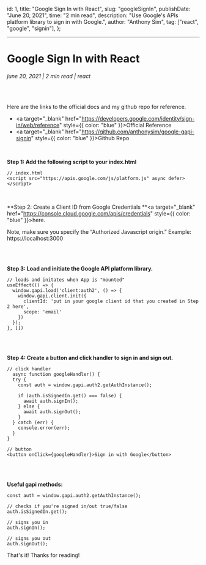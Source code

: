 <!-- meta data -->
  id: 1,
  title: "Google Sign In with React",
  slug: "googleSignIn",
  publishDate: "June 20, 2021",
  time: "2 min read",
  description: "Use Google's APIs platform library to sign in with Google.",
  author: "Anthony Sim",
  tag: ["react", "google", "signin"],
};

---
# Google Sign In with React
###### june 20, 2021 | 2 min read | react

<br/>

Here are the links to the official docs and my github repo for reference.
- <a target="_blank" href="https://developers.google.com/identity/sign-in/web/reference" style={{ color: "blue" }}>Official Reference</a>
- <a target="_blank" href="https://github.com/anthonysim/google-gapi-signin" style={{ color: "blue" }}>Github Repo</a>

<br/>

**Step 1: Add the following script to your index.html**

```
// index.html
<script src="https://apis.google.com/js/platform.js" async defer></script>
```

<br/>

**Step 2: Create a Client ID from Google Credentials **<a target="_blank" href="https://console.cloud.google.com/apis/credentials" style={{ color: "blue" }}>here.</a>

Note, make sure you specify the “Authorized Javascript origin.” Example: https://localhost:3000

<br/>
<br/>

**Step 3: Load and initiate the Google API platform library.**

```
// loads and initates when App is "mounted"
useEffect(() => {
  window.gapi.load('client:auth2', () => {
    window.gapi.client.init({
      clientId: 'put in your google client id that you created in Step 2 here',
      scope: 'email'
    })
  });
}, [])
```

<br/>
<br/>

**Step 4: Create a button and click handler to sign in and sign out.**

```
// click handler
  async function googleHandler() {
  try {
    const auth = window.gapi.auth2.getAuthInstance();

    if (auth.isSignedIn.get() === false) {
      await auth.signIn();
    } else {
      await auth.signOut();
    }
  } catch (err) {
    console.error(err);
  }
}

// button
<button onClick={googleHandler}>Sign in with Google</button>
```

<br/>
<br/>

**Useful gapi methods:**

```
const auth = window.gapi.auth2.getAuthInstance();

// checks if you're signed in/out true/false
auth.isSignedIn.get();

// signs you in
auth.signIn();

// signs you out
auth.signOut();
```

That's it! Thanks for reading!